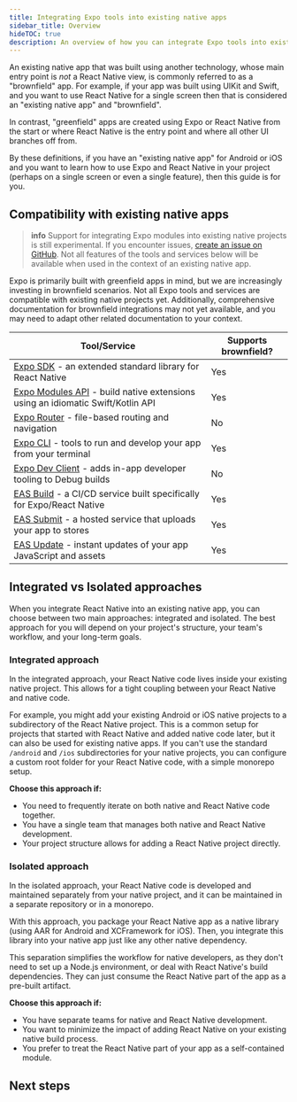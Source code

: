 ```yaml
---
title: Integrating Expo tools into existing native apps
sidebar_title: Overview
hideTOC: true
description: An overview of how you can integrate Expo tools into existing native apps ("brownfield" apps).
---
```




An existing native app that was built using another technology, whose main entry point is _not_ a React Native view, is commonly referred to as a "brownfield" app. For example, if your app was built using UIKit and Swift, and you want to use React Native for a single screen then that is considered an "existing native app" and "brownfield".

In contrast, "greenfield" apps are created using Expo or React Native from the start or where React Native is the entry point and where all other UI branches off from.

By these definitions, if you have an "existing native app" for Android or iOS and you want to learn how to use Expo and React Native in your project (perhaps on a single screen or even a single feature), then this guide is for you.

## Compatibility with existing native apps

> **info** Support for integrating Expo modules into existing native projects is still experimental. If you encounter issues, [create an issue on GitHub](https://github.com/expo/expo/issues). Not all features of the tools and services below will be available when used in the context of an existing native app.

Expo is primarily built with greenfield apps in mind, but we are increasingly investing in brownfield scenarios. Not all Expo tools and services are compatible with existing native projects yet. Additionally, comprehensive documentation for brownfield integrations may not yet available, and you may need to adapt other related documentation to your context.

| Tool/Service                                                                                         | Supports brownfield? |
| ---------------------------------------------------------------------------------------------------- | -------------------- |
| [Expo SDK](/versions/latest/) - an extended standard library for React Native                        | Yes                  |
| [Expo Modules API](/modules/overview/) - build native extensions using an idiomatic Swift/Kotlin API | Yes                  |
| [Expo Router](/router/introduction/) - file-based routing and navigation                             | No                   |
| [Expo CLI](/more/expo-cli/) - tools to run and develop your app from your terminal                   | Yes                  |
| [Expo Dev Client](/versions/latest/sdk/dev-client/) - adds in-app developer tooling to Debug builds  | No                   |
| [EAS Build](/build/introduction/) - a CI/CD service built specifically for Expo/React Native         | Yes                  |
| [EAS Submit](/submit/introduction/) - a hosted service that uploads your app to stores               | Yes                  |
| [EAS Update](/eas-update/introduction/) - instant updates of your app JavaScript and assets          | Yes                  |

## Integrated vs Isolated approaches

When you integrate React Native into an existing native app, you can choose between two main approaches: integrated and isolated. The best approach for you will depend on your project's structure, your team's workflow, and your long-term goals.

### Integrated approach

In the integrated approach, your React Native code lives inside your existing native project. This allows for a tight coupling between your React Native and native code.

For example, you might add your existing Android or iOS native projects to a subdirectory of the React Native project. This is a common setup for projects that started with React Native and added native code later, but it can also be used for existing native apps.
If you can't use the standard `/android` and `/ios` subdirectories for your native projects, you can configure a custom root folder for your React Native code, with a simple monorepo setup.

**Choose this approach if:**

- You need to frequently iterate on both native and React Native code together.
- You have a single team that manages both native and React Native development.
- Your project structure allows for adding a React Native project directly.

### Isolated approach

In the isolated approach, your React Native code is developed and maintained separately from your native project, and it can be maintained in a separate repository or in a monorepo.

With this approach, you package your React Native app as a native library (using AAR for Android and XCFramework for iOS). Then, you integrate this library into your native app just like any other native dependency.

This separation simplifies the workflow for native developers, as they don't need to set up a Node.js environment, or deal with React Native's build dependencies. They can just consume the React Native part of the app as a pre-built artifact.

**Choose this approach if:**

- You have separate teams for native and React Native development.
- You want to minimize the impact of adding React Native on your existing native build process.
- You prefer to treat the React Native part of your app as a self-contained module.

## Next steps

<BoxLink
  title="Integrating your first React Native view"
  description="Learn how to add a React Native root view to your existing native app"
  href="/brownfield/integration-with-existing-apps/"
  Icon={BookOpen02Icon}
/>

<BoxLink
  title="Package your React Native app as a native library"
  description="Install the Expo Modules API and use it to add existing Expo modules or write your own native extensions."
  href="/brownfield/package-react-native-app/"
  Icon={BookOpen02Icon}
/>
